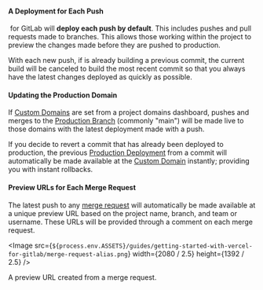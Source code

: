 
#### A Deployment for Each Push

&#8203;<ProductName /> for GitLab will **deploy each push by default**. This includes pushes and pull requests made to branches. This allows those working within the project to preview the changes made before they are pushed to production.

With each new push, if <ProductShortName /> is already building a previous commit, the current build will be canceled to build the most recent commit so that you always have the latest changes deployed as quickly as possible.

#### Updating the Production Domain

If [Custom Domains](/docs/v2/custom-domains) are set from a project domains dashboard, pushes and merges to the [Production Branch](/docs/v2/git-integrations#production-branch) (commonly "main") will be made live to those domains with the latest deployment made with a push.

If you decide to revert a commit that has already been deployed to production, the previous [Production Deployment](/docs/v2/platform/deployments#production) from a commit will automatically be made available at the [Custom Domain](/docs/v2/custom-domains) instantly; providing you with instant rollbacks.

#### Preview URLs for Each Merge Request

The latest push to any [merge request](https://docs.gitlab.com/ee/user/project/merge_requests/) will automatically be made available at a unique preview URL based on the project name, branch, and team or username. These URLs will be provided through a comment on each merge request.

<Image
  src={`${process.env.ASSETS}/guides/getting-started-with-vercel-for-gitlab/merge-request-alias.png`}
  width={2080 / 2.5}
  height={1392 / 2.5}
/>
<Caption style={{ marginTop: '-40px' }}>
  A preview URL created from a merge request.
</Caption>
